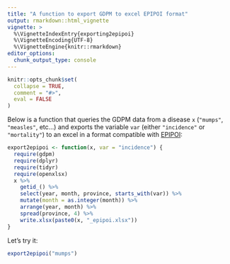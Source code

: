 ```yaml
---
title: "A function to export GDPM to excel EPIPOI format"
output: rmarkdown::html_vignette
vignette: >
  %\VignetteIndexEntry{exporting2epipoi}
  %\VignetteEncoding{UTF-8}
  %\VignetteEngine{knitr::rmarkdown}
editor_options: 
  chunk_output_type: console
---
```


```r
knitr::opts_chunk$set(
  collapse = TRUE,
  comment = "#>",
  eval = FALSE
)
```

Below is a function that queries the GDPM data from a disease `x` (`"mumps"`,
`"measles"`, etc...) and exports the variable `var` (either `"incidence"` or
`"mortality"`) to an excel in a format compatible with
[EPIPOI](http://www.epipoi.info):

```r
export2epipoi <- function(x, var = "incidence") {
  require(gdpm)
  require(dplyr)
  require(tidyr)
  require(openxlsx)
  x %>%
    getid_() %>%
    select(year, month, province, starts_with(var)) %>%
    mutate(month = as.integer(month)) %>%
    arrange(year, month) %>%
    spread(province, 4) %>%
    write.xlsx(paste0(x, "_epipoi.xlsx"))
}
```

Let's try it:

```r
export2epipoi("mumps")
```

